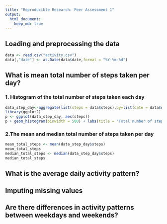 ```yaml
---
title: "Reproducible Research: Peer Assessment 1"
output: 
  html_document:
    keep_md: true
---
```



## Loading and preprocessing the data
```r
data <- read.csv("activity.csv")
data[,"date"] <- as.Date(data$date,format = "%Y-%m-%d")
```

## What is mean total number of steps taken per day?
### 1. Histogram of the total number of steps taken each day
```r
data_step_day<-aggregate(list(steps = data$steps),by=list(date = data$date),FUN=sum,na.rm=TRUE)
library(ggplot2)
p <- ggplot(data_step_day, aes(steps))
p + geom_histogram(binwidth = 500) + labs(title = "Total number of steps taken per day",x = "Steps", y = "Count")
```
### 2.The mean and median total number of steps taken per day
```r
mean_total_steps <- mean(data_step_day$steps)
mean_total_steps
median_total_steps <- median(data_step_day$steps)
median_total_steps
```

## What is the average daily activity pattern?



## Imputing missing values



## Are there differences in activity patterns between weekdays and weekends?
